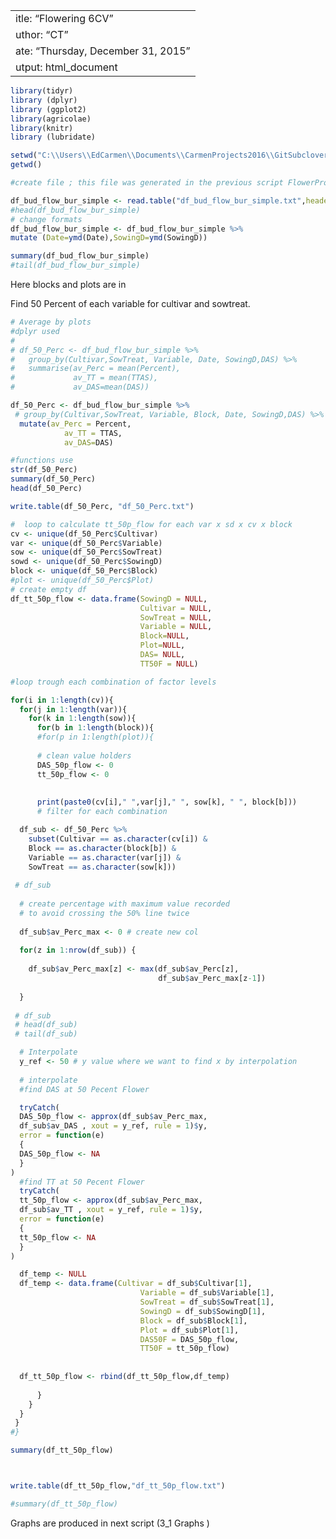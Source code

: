 ---
title: "Flowering 6CV"
author: "CT"
date: "Thursday, December 31, 2015"
output: html_document
---

```r
library(tidyr)
library (dplyr)
library (ggplot2)
library(agricolae)
library(knitr)
library (lubridate)
```


```r
setwd("C:\\Users\\EdCarmen\\Documents\\CarmenProjects2016\\GitSubclover\\FlowIv2")
getwd()

#create file ; this file was generated in the previous script FlowerProject2

df_bud_flow_bur_simple <- read.table("df_bud_flow_bur_simple.txt",header=TRUE)
#head(df_bud_flow_bur_simple)
# change formats
df_bud_flow_bur_simple <- df_bud_flow_bur_simple %>%
mutate (Date=ymd(Date),SowingD=ymd(SowingD))

summary(df_bud_flow_bur_simple)
#tail(df_bud_flow_bur_simple)
```


Here blocks and plots are in 

Find 50 Percent of each variable for cultivar and sowtreat.

```r

# Average by plots
#dplyr used
# 
# df_50_Perc <- df_bud_flow_bur_simple %>%
#   group_by(Cultivar,SowTreat, Variable, Date, SowingD,DAS) %>%
#   summarise(av_Perc = mean(Percent), 
#             av_TT = mean(TTAS),
#             av_DAS=mean(DAS))

df_50_Perc <- df_bud_flow_bur_simple %>%
 # group_by(Cultivar,SowTreat, Variable, Block, Date, SowingD,DAS) %>%
  mutate(av_Perc = Percent,
            av_TT = TTAS,
            av_DAS=DAS)

#functions use
str(df_50_Perc)
summary(df_50_Perc)
head(df_50_Perc)

write.table(df_50_Perc, "df_50_Perc.txt")

#  loop to calculate tt_50p_flow for each var x sd x cv x block
cv <- unique(df_50_Perc$Cultivar)
var <- unique(df_50_Perc$Variable)
sow <- unique(df_50_Perc$SowTreat)
sowd <- unique(df_50_Perc$SowingD)
block <- unique(df_50_Perc$Block)
#plot <- unique(df_50_Perc$Plot)
# create empty df
df_tt_50p_flow <- data.frame(SowingD = NULL,
                             Cultivar = NULL, 
                             SowTreat = NULL,
                             Variable = NULL,
                             Block=NULL,
                             Plot=NULL,
                             DAS= NULL,
                             TT50F = NULL)

#loop trough each combination of factor levels

for(i in 1:length(cv)){
  for(j in 1:length(var)){
    for(k in 1:length(sow)){
      for(b in 1:length(block)){
      #for(p in 1:length(plot)){
        
      # clean value holders
      DAS_50p_flow <- 0
      tt_50p_flow <- 0
      
    
      print(paste0(cv[i]," ",var[j]," ", sow[k], " ", block[b]))
      # filter for each combination

  df_sub <- df_50_Perc %>%
    subset(Cultivar == as.character(cv[i]) &
    Block == as.character(block[b]) &
    Variable == as.character(var[j]) &
    SowTreat == as.character(sow[k]))
  
 # df_sub
  
  # create percentage with maximum value recorded 
  # to avoid crossing the 50% line twice
  
  df_sub$av_Perc_max <- 0 # create new col
  
  for(z in 1:nrow(df_sub)) {
    
    df_sub$av_Perc_max[z] <- max(df_sub$av_Perc[z],
                                 df_sub$av_Perc_max[z-1])
    
  }
  
 # df_sub
 # head(df_sub)
 # tail(df_sub)

  # Interpolate 
  y_ref <- 50 # y value where we want to find x by interpolation
  
  # interpolate
  #find DAS at 50 Pecent Flower 

  tryCatch(  
  DAS_50p_flow <- approx(df_sub$av_Perc_max, 
  df_sub$av_DAS , xout = y_ref, rule = 1)$y,
  error = function(e) 
  {
  DAS_50p_flow <- NA
  }
)
  #find TT at 50 Pecent Flower
  tryCatch(  
  tt_50p_flow <- approx(df_sub$av_Perc_max, 
  df_sub$av_TT , xout = y_ref, rule = 1)$y,
  error = function(e) 
  {
  tt_50p_flow <- NA
  }
)

  df_temp <- NULL
  df_temp <- data.frame(Cultivar = df_sub$Cultivar[1],
                             Variable = df_sub$Variable[1], 
                             SowTreat = df_sub$SowTreat[1],
                             SowingD = df_sub$SowingD[1], 
                             Block = df_sub$Block[1],
                             Plot = df_sub$Plot[1],
                             DAS50F = DAS_50p_flow,
                             TT50F = tt_50p_flow)
                        
  
  df_tt_50p_flow <- rbind(df_tt_50p_flow,df_temp)
  
      }
    } 
  }
 }
#}

summary(df_tt_50p_flow)




```

```r
write.table(df_tt_50p_flow,"df_tt_50p_flow.txt")

#summary(df_tt_50p_flow)
```

Graphs are produced in next script (3_1 Graphs )



